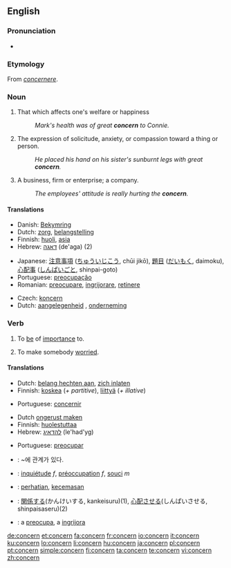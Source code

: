 {{wikipedia|dab=concern}}
==English==

===Pronunciation===
* {{audio|en-us-concern.ogg|Audio (US)}}

===Etymology===
From {{ML.}} ''[[concernere]]''.

===Noun===
{{en-noun}}

# That which affects one's welfare or happiness
#:''Mark's health was of great '''concern''' to Connie.''
# The expression of solicitude, anxiety, or compassion toward a thing or person.
#:''He placed his hand on his sister's sunburnt legs with great '''concern'''.''
# A business, firm or enterprise; a company.
#:''The employees' attitude is really hurting the '''concern'''.''

====Translations====
{{trans-top|that which affects one's welfare or happiness}}
* Danish: [[Bekymring]]
* Dutch: [[zorg]], [[belangstelling]] {{f}}
* Finnish: [[huoli]], [[asia]]
* Hebrew: [[דאגה]] (de'aga) {{f}} (2)
{{trans-mid}}
* Japanese: [[注意事項]] ([[ちゅういじこう]], chūi jikō), [[題目]] ([[だいもく]], daimoku), [[心配事]] ([[しんぱいごと]], shinpai-goto)
* Portuguese: [[preocupação]] {{f}}
* Romanian: [[preocupare]], [[ingrijorare]], [[retinere]]
{{trans-bottom}}

{{trans-top|business, firm or enterprise; a company}}
* Czech: [[koncern]] {{m}}
* Dutch: [[aangelegenheid]] {{f}}, [[onderneming]] {{f}}
{{trans-mid}}
{{trans-bottom}}

===Verb===
{{en-verb}}

# {{transitive}} To [[be]] of [[importance]] to.
# {{transitive}} To make somebody [[worried]].

====Translations====
{{trans-top|to be of importance to}}
* Dutch: [[belang hechten aan]], [[zich inlaten]]
* Finnish: [[koskea]] (''+ partitive''), [[liittyä]] (''+ illative'')
{{trans-mid}}
* Portuguese: [[concernir]]
{{trans-bottom}}

{{trans-top|to make somebody worried}}
* Dutch [[ongerust maken]]
* Finnish: [[huolestuttaa]]
* Hebrew: [[להדאיג]] (le'had'yg)
{{trans-mid}}
* Portuguese: [[preocupar]]
{{trans-bottom}}

{{checktrans-top}}
* {{ttbc|Korean}}: ~에 관계가 있다.
* {{ttbc|French}}: [[inquiétude]] ''f'', [[préoccupation]] ''f'', [[souci]] ''m''
* {{ttbc|Indonesian}}: [[hati|perhatian]], [[cemas|kecemasan]]
* {{ttbc|Japanese}}: [[関係]]する(かんけいする, kankeisuru)(1), [[心配]]させる(しんぱいさせる, shinpaisaseru)(2)
* {{ttbc|Romanian}}: a [[preocupa]], a [[ingrijora]]
{{trans-bottom}}

[[de:concern]]
[[et:concern]]
[[fa:concern]]
[[fr:concern]]
[[io:concern]]
[[it:concern]]
[[ku:concern]]
[[lo:concern]]
[[li:concern]]
[[hu:concern]]
[[ja:concern]]
[[pl:concern]]
[[pt:concern]]
[[simple:concern]]
[[fi:concern]]
[[ta:concern]]
[[te:concern]]
[[vi:concern]]
[[zh:concern]]